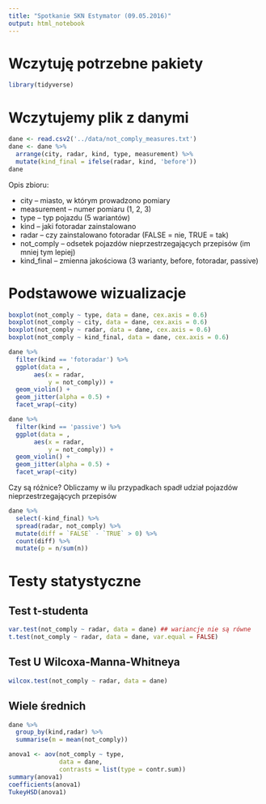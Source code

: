 ```yaml
---
title: "Spotkanie SKN Estymator (09.05.2016)"
output: html_notebook
---
```


# Wczytuję potrzebne pakiety

```r
library(tidyverse)
```


# Wczytujemy plik z danymi

```r
dane <- read.csv2('../data/not_comply_measures.txt')
dane <- dane %>% 
  arrange(city, radar, kind, type, measurement) %>%
  mutate(kind_final = ifelse(radar, kind, 'before'))
dane
```

Opis zbioru:

+ city -- miasto, w którym prowadzono pomiary
+ measurement -- numer pomiaru (1, 2, 3)
+ type -- typ pojazdu (5 wariantów)
+ kind -- jaki fotoradar zainstalowano
+ radar -- czy zainstalowano fotoradar (FALSE = nie, TRUE = tak)
+ not_comply -- odsetek pojazdów nieprzestrzegających przepisów (im mniej tym lepiej)
+ kind_final -- zmienna jakościowa (3 warianty, before, fotoradar, passive)

# Podstawowe wizualizacje

```r
boxplot(not_comply ~ type, data = dane, cex.axis = 0.6)
boxplot(not_comply ~ city, data = dane, cex.axis = 0.6)
boxplot(not_comply ~ radar, data = dane, cex.axis = 0.6)
boxplot(not_comply ~ kind_final, data = dane, cex.axis = 0.6)
```

```r
dane %>%
  filter(kind == 'fotoradar') %>% 
  ggplot(data = ,
       aes(x = radar,
           y = not_comply)) +
  geom_violin() + 
  geom_jitter(alpha = 0.5) + 
  facet_wrap(~city)
```

```r
dane %>%
  filter(kind == 'passive') %>% 
  ggplot(data = ,
       aes(x = radar,
           y = not_comply)) +
  geom_violin() + 
  geom_jitter(alpha = 0.5) + 
  facet_wrap(~city)
```


Czy są różnice? Obliczamy w ilu przypadkach spadł udział pojazdów nieprzestrzegających przepisów

```r
dane %>%
  select(-kind_final) %>%
  spread(radar, not_comply) %>%
  mutate(diff = `FALSE` - `TRUE` > 0) %>%
  count(diff) %>%
  mutate(p = n/sum(n))
```


# Testy statystyczne

## Test t-studenta

```r
var.test(not_comply ~ radar, data = dane) ## wariancje nie są równe
t.test(not_comply ~ radar, data = dane, var.equal = FALSE) 
```

## Test U Wilcoxa-Manna-Whitneya

```r
wilcox.test(not_comply ~ radar, data = dane)
```

## Wiele średnich

```r
dane %>%
  group_by(kind,radar) %>%
  summarise(m = mean(not_comply))
```

```r
anova1 <- aov(not_comply ~ type, 
              data = dane,
              contrasts = list(type = contr.sum))
summary(anova1)
coefficients(anova1)
TukeyHSD(anova1)
```


